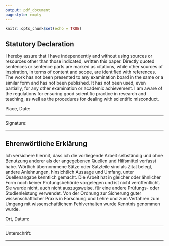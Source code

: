 ```yaml
---
output: pdf_document
pagestyle: empty
---
```


```r
knitr::opts_chunk$set(echo = TRUE)
```

## Statutory Declaration

I hereby assure that I have independently and without using sources or resources other than those indicated, written this paper.
Directly quoted sentences or sentence parts are marked as citations, while other sources of inspiration, in terms of content and scope, are identified with references.
The work has not been presented to any examination board in the same or a similar form and has not been published.
It has not been used, even partially, for any other examination or academic achievement.
I am aware of the regulations for ensuring good scientific practice in research and teaching, as well as the procedures for dealing with scientific misconduct.

Place, Date:

------------------------------------------------------------------------

Signature:

------------------------------------------------------------------------

## Ehrenwörtliche Erklärung

Ich versichere hiermit, dass ich die vorliegende Arbeit selbständig und ohne Benutzung anderer als der angegebenen Quellen und Hilfsmittel verfasst habe.
Wörtlich übernommene Sätze oder Satzteile sind als Zitat belegt, andere Anlehnungen, hinsichtlich Aussage und Umfang, unter Quellenangabe kenntlich gemacht.
Die Arbeit hat in gleicher oder ähnlicher Form noch keiner Prüfungsbehörde vorgelegen und ist nicht veröffentlicht.
Sie wurde nicht, auch nicht auszugsweise, für eine andere Prüfungs- oder Studienleistung verwendet.
Von der Ordnung zur Sicherung guter wissenschaftlicher Praxis in Forschung und Lehre und zum Verfahren zum Umgang mit wissenschaftlichem Fehlverhalten wurde Kenntnis genommen wurde.

Ort, Datum:

------------------------------------------------------------------------

Unterschrift:

------------------------------------------------------------------------
